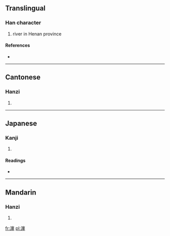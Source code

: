 ==Translingual==

===Han character===
{{Han char|rn=85|rad=水|as=15|sn=18|four=3011<sub>4</sub>|canj=水戈田土 (EIWG)}}

# river in Henan province

====References====
* {{Han ref|kx=0659.060|dkj=18602|dj=1069.020|hdz=31780.060|uh=700D|ud=28685|bh=EFED|bd=61421}}

----

==Cantonese==

===Hanzi===
{{yue-hanzi|jyut=|y=chin4}}

# {{defn|Cantonese|sort=水15}}

----

==Japanese==

===Kanji===
{{ja-kanji|grade=|rs=水15}}

# {{defn|Japanese|sort=水15}}

====Readings====
* {{ja-readings|on=[[てん]] (ten), [[でん]] (den)|kun=}}

----

==Mandarin==

===Hanzi===
{{cmn-hanzi|pin=[[chán]] ([[chan2]])|wg=ch'an<sup>2</sup>}}

# {{defn|Mandarin|sort=水15}}

[[fr:瀍]]
[[pl:瀍]]